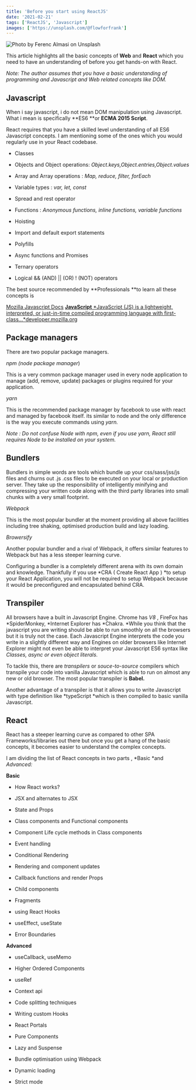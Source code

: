 ```yaml
---
title: 'Before you start using ReactJS'
date: '2021-02-21'
tags: ['ReactJS', 'Javascript']
images: ['https://unsplash.com/@flowforfrank']
---
```


![Photo by [Ferenc Almasi](https://unsplash.com/@flowforfrank?utm_source=medium&utm_medium=referral) on [Unsplash](https://unsplash.com?utm_source=medium&utm_medium=referral)](https://cdn-images-1.medium.com/max/9904/0*gGdy3kErPBSblTqs)

This article highlights all the basic concepts of **Web** and **React** which you need to have an understanding of before you get hands-on with React.

_Note: The author assumes that you have a basic understanding of programming and Javascript and Web related concepts like DOM._

## Javascript

When i say javascript, i do not mean DOM manipulation using Javascript. What i mean is specifically **ES6 **or **ECMA 2015 Script**.

React requires that you have a skilled level understanding of all ES6 Javascript concepts. I am mentioning some of the ones which you would regularly use in your React codebase.

- Classes

- Objects and Object operations: _Object.keys,Object.entries,Object.values_

- Array and Array operations : _Map, reduce, filter, forEach_

- Variable types : _var, let, const_

- Spread and rest operator

- Functions : _Anonymous functions, inline functions, variable functions_

- Hoisting

- Import and default export statements

- Polyfills

- Async functions and Promises

- Ternary operators

- Logical && (AND) || (OR) ! (NOT) operators

The best source recommended by **Professionals **to learn all these concepts is

[Mozilla Javascript Docs](https://developer.mozilla.org/en-US/docs/Web/JavaScript)
[**JavaScript**
*JavaScript (JS) is a lightweight, interpreted, or just-in-time compiled programming language with first-class…*developer.mozilla.org](https://developer.mozilla.org/en-US/docs/Web/JavaScript)

## Package managers

There are two popular package managers.

_npm (node package manager_)

This is a very common package manager used in every node application to manage (add, remove, update) packages or plugins required for your application.

_yarn_

This is the recommended package manager by facebook to use with react and managed by facebook itself. its similar to node and the only difference is the way you execute commands using _yarn._

_Note : Do not confuse Node with npm, even if you use yarn, React still requires Node to be installed on your system._

## Bundlers

Bundlers in simple words are tools which bundle up your css/sass/jss/js files and churns out .js .css files to be executed on your local or production server. They take up the responsibility of intelligently minifying and compressing your written code along with the third party libraries into small chunks with a very small footprint.

_Webpack_

This is the most popular bundler at the moment providing all above facilities including tree shaking, optimised production build and lazy loading.

_Browersify_

Another popular bundler and a rival of Webpack, it offers similar features to Webpack but has a less steeper learning curve.

Configuring a bundler is a completely different arena with its own domain and knowledge. Thankfully if you use *CRA ( Create React App ) *to setup your React Application, you will not be required to setup Webpack because it would be preconfigured and encapsulated behind CRA.

## Transpiler

All browsers have a built in Javascript Engine. Chrome has _V8_ , FireFox has *SpiderMonkey, *Internet Explorer has *Chakra. *While you think that the javascript you are writing should be able to run smoothly on all the browsers but it is truly not the case. Each Javascript Engine interprets the code you write in a slightly different way and Engines on older browsers like Internet Explorer might not even be able to interpret your Javascript ES6 syntax like _Classes, async or even object literals._

To tackle this, there are _transpilers_ or _souce-to-source_ compilers which transpile your code into vanilla Javascript which is able to run on almost any new or old browser. The most popular transpiler is **Babel.**

Another advantage of a transpiler is that it allows you to write Javascript with type definition like *typeScript *which is then compiled to basic vanilla Javascript.

## React

React has a steeper learning curve as compared to other SPA Frameworks/libraries out there but once you get a hang of the basic concepts, it becomes easier to understand the complex concepts.

I am dividing the list of React concepts in two parts , *Basic *and _Advanced:_

**Basic**

- How React works?

- JSX and alternates to JSX

- State and Props

- Class components and Functional components

- Component Life cycle methods in Class components

- Event handling

- Conditional Rendering

- Rendering and component updates

- Callback functions and render Props

- Child components

- Fragments

- using React Hooks

- useEffect, useState

- Error Boundaries

**Advanced**

- useCallback, useMemo

- Higher Ordered Components

- useRef

- Context api

- Code splitting techniques

- Writing custom Hooks

- React Portals

- Pure Components

- Lazy and Suspense

- Bundle optimisation using Webpack

- Dynamic loading

- Strict mode
